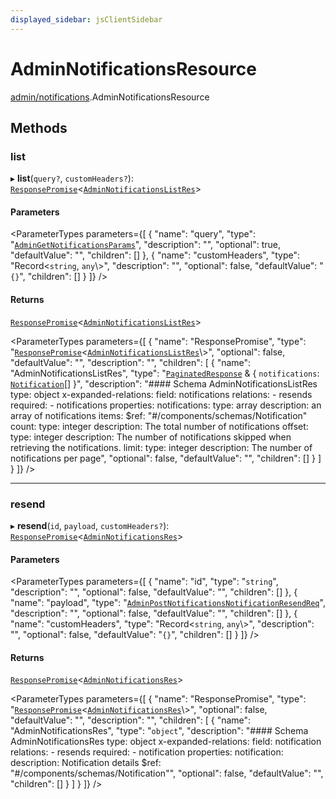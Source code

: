 ```yaml
---
displayed_sidebar: jsClientSidebar
---
```



# AdminNotificationsResource

[admin/notifications](../../modules/admin_notifications.mdx).AdminNotificationsResource

## Methods

### list

▸ **list**(`query?`, `customHeaders?`): [`ResponsePromise`](../../swaps/modules/swaps.internal.mdx#responsepromise)<[`AdminNotificationsListRes`](../../internal/modules/admin_discounts.internal.internal.mdx#adminnotificationslistres)\>

#### Parameters

<ParameterTypes parameters={[
  {
    "name": "query",
    "type": "[`AdminGetNotificationsParams`](../../internal/classes/admin_discounts.internal.internal.AdminGetNotificationsParams.mdx)",
    "description": "",
    "optional": true,
    "defaultValue": "",
    "children": []
  },
  {
    "name": "customHeaders",
    "type": "Record<`string`, `any`\\>",
    "description": "",
    "optional": false,
    "defaultValue": "`{}`",
    "children": []
  }
]} />

#### Returns

[`ResponsePromise`](../../swaps/modules/swaps.internal.mdx#responsepromise)<[`AdminNotificationsListRes`](../../internal/modules/admin_discounts.internal.internal.mdx#adminnotificationslistres)\>

<ParameterTypes parameters={[
  {
    "name": "ResponsePromise",
    "type": "[`ResponsePromise`](../../swaps/modules/swaps.internal.mdx#responsepromise)<[`AdminNotificationsListRes`](../../internal/modules/admin_discounts.internal.internal.mdx#adminnotificationslistres)\\>",
    "optional": false,
    "defaultValue": "",
    "description": "",
    "children": [
      {
        "name": "AdminNotificationsListRes",
        "type": "[`PaginatedResponse`](../../admin_discounts/modules/admin_discounts.internal.mdx#paginatedresponse) & { `notifications`: [`Notification`](../../internal/classes/admin_discounts.internal.internal.Notification.mdx)[]  }",
        "description": "#### Schema AdminNotificationsListRes type: object x-expanded-relations: field: notifications relations: - resends required: - notifications properties: notifications: type: array description: an array of notifications items: $ref: \"#/components/schemas/Notification\" count: type: integer description: The total number of notifications offset: type: integer description: The number of notifications skipped when retrieving the notifications. limit: type: integer description: The number of notifications per page",
        "optional": false,
        "defaultValue": "",
        "children": []
      }
    ]
  }
]} />

___

### resend

▸ **resend**(`id`, `payload`, `customHeaders?`): [`ResponsePromise`](../../swaps/modules/swaps.internal.mdx#responsepromise)<[`AdminNotificationsRes`](../../internal/modules/admin_discounts.internal.internal.mdx#adminnotificationsres)\>

#### Parameters

<ParameterTypes parameters={[
  {
    "name": "id",
    "type": "`string`",
    "description": "",
    "optional": false,
    "defaultValue": "",
    "children": []
  },
  {
    "name": "payload",
    "type": "[`AdminPostNotificationsNotificationResendReq`](../../internal/classes/admin_discounts.internal.internal.AdminPostNotificationsNotificationResendReq.mdx)",
    "description": "",
    "optional": false,
    "defaultValue": "",
    "children": []
  },
  {
    "name": "customHeaders",
    "type": "Record<`string`, `any`\\>",
    "description": "",
    "optional": false,
    "defaultValue": "`{}`",
    "children": []
  }
]} />

#### Returns

[`ResponsePromise`](../../swaps/modules/swaps.internal.mdx#responsepromise)<[`AdminNotificationsRes`](../../internal/modules/admin_discounts.internal.internal.mdx#adminnotificationsres)\>

<ParameterTypes parameters={[
  {
    "name": "ResponsePromise",
    "type": "[`ResponsePromise`](../../swaps/modules/swaps.internal.mdx#responsepromise)<[`AdminNotificationsRes`](../../internal/modules/admin_discounts.internal.internal.mdx#adminnotificationsres)\\>",
    "optional": false,
    "defaultValue": "",
    "description": "",
    "children": [
      {
        "name": "AdminNotificationsRes",
        "type": "`object`",
        "description": "#### Schema AdminNotificationsRes type: object x-expanded-relations: field: notification relations: - resends required: - notification properties: notification: description: Notification details $ref: \"#/components/schemas/Notification\"",
        "optional": false,
        "defaultValue": "",
        "children": []
      }
    ]
  }
]} />

